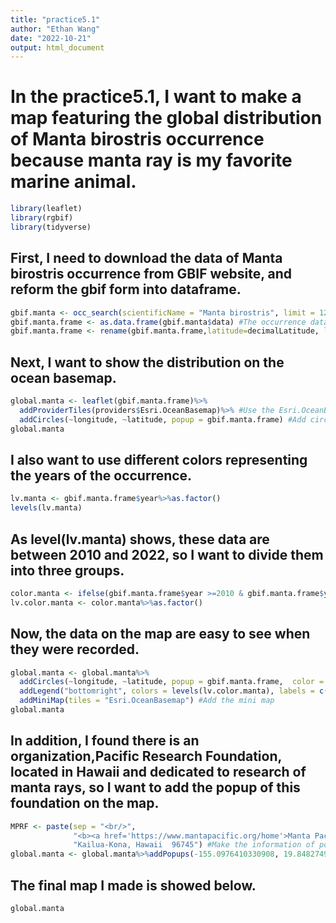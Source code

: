 ```yaml
---
title: "practice5.1"
author: "Ethan Wang"
date: "2022-10-21"
output: html_document
---
```


# In the practice5.1, I want to make a map featuring the global distribution of Manta birostris occurrence because manta ray is my favorite marine animal.
```r

library(leaflet)
library(rgbif)
library(tidyverse)
```
## First, I need to download the data of Manta birostris occurrence from GBIF website, and reform the gbif form into dataframe.
```r

gbif.manta <- occ_search(scientificName = "Manta birostris", limit = 1200) #Download 1200 records of Manta birostris occurrence.
gbif.manta.frame <- as.data.frame(gbif.manta$data) #The occurrence data I need is in gbif.manta$data, so transform it to dataframe.
gbif.manta.frame <- rename(gbif.manta.frame,latitude=decimalLatitude, longitude=decimalLongitude) #rename the columns.
```
## Next, I want to show the distribution on the ocean basemap.
```r

global.manta <- leaflet(gbif.manta.frame)%>%
  addProviderTiles(providers$Esri.OceanBasemap)%>% #Use the Esri.OceanBasemap
  addCircles(~longitude, ~latitude, popup = gbif.manta.frame) #Add circles to shoe the distribution
global.manta
```
## I also want to use different colors representing the years of the occurrence.
```r

lv.manta <- gbif.manta.frame$year%>%as.factor()
levels(lv.manta)
```
## As level(lv.manta) shows, these data are between 2010 and 2022, so I want to divide them into three groups.
```r

color.manta <- ifelse(gbif.manta.frame$year >=2010 & gbif.manta.frame$year<= 2013,"red",ifelse(gbif.manta.frame$year >= 2014 & gbif.manta.frame$year<= 2017,"green","blue")) #Data between 2010 and 2013 are red, between 2014 and 2017 are green, between 2018 and 2022 are blue.
lv.color.manta <- color.manta%>%as.factor() 
```
## Now, the data on the map are easy to see when they were recorded.
```r

global.manta <- global.manta%>%
  addCircles(~longitude, ~latitude, popup = gbif.manta.frame,  color = color.manta)%>% #Make different color
  addLegend("bottomright", colors = levels(lv.color.manta), labels = c("2010~2013","2014~2017","2018~2022"), title = "Years of global Manta birostris occurrence")%>% #Add the legend
  addMiniMap(tiles = "Esri.OceanBasemap") #Add the mini map
global.manta
```
## In addition, I found there is an organization,Pacific Research Foundation, located in Hawaii and dedicated to research of manta rays, so I want to add the popup of this foundation on the map.
```r

MPRF <- paste(sep = "<br/>", 
              "<b><a href='https://www.mantapacific.org/home'>Manta Pacific Research Foundation</a></b>",
              "Kailua-Kona, Hawaii  96745") #Make the information of popup
global.manta <- global.manta%>%addPopups(-155.0976410330908, 19.848274996428476, popup = MPRF, options = popupOptions(closeButton = T, closeOnClick = F)) #Add the popup on the map
```
## The final map I made is showed below.
```r

global.manta
```